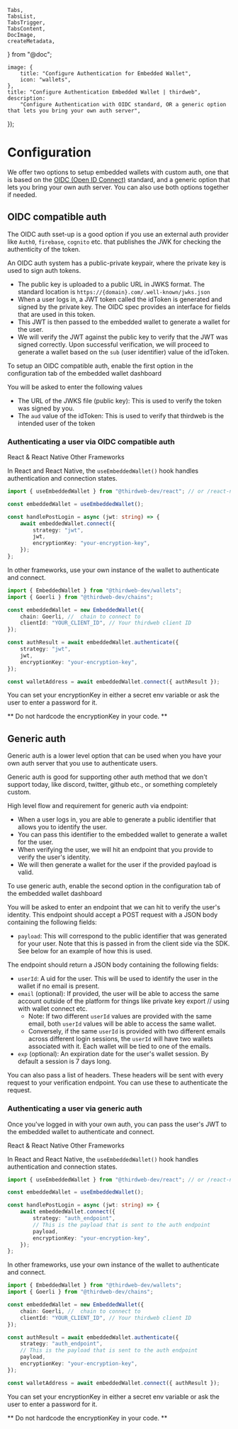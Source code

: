 	Tabs,
	TabsList,
	TabsTrigger,
	TabsContent,
	DocImage,
	createMetadata,
} from "@doc";

	image: {
		title: "Configure Authentication for Embedded Wallet",
		icon: "wallets",
	},
	title: "Configure Authentication Embedded Wallet | thirdweb",
	description:
		"Configure Authentication with OIDC standard, OR a generic option that lets you bring your own auth server",
});

# Configuration

We offer two options to setup embedded wallets with custom auth, one that is based on the [OIDC (Open ID Connect)](https://openid.net/developers/how-connect-works/) standard, and a generic option that lets you bring your own auth server. You can also use both options together if needed.

## OIDC compatible auth

The OIDC auth sset-up is a good option if you use an external auth provider like `Auth0`, `firebase`, `cognito` etc. that publishes the JWK for checking the authenticity of the token.

An OIDC auth system has a public-private keypair, where the private key is used to sign auth tokens.

- The public key is uploaded to a public URL in JWKS format. The standard location is `https://{domain}.com/.well-known/jwks.json`
- When a user logs in, a JWT token called the idToken is generated and signed by the private key. The OIDC spec provides an interface for fields that are used in this token.
- This JWT is then passed to the embedded wallet to generate a wallet for the user.
- We will verify the JWT against the public key to verify that the JWT was signed correctly. Upon successful verification, we will proceed to generate a wallet based on the `sub` (user identifier) value of the idToken.

To setup an OIDC compatible auth, enable the first option in the configuration tab of the embedded wallet dashboard

<DocImage src={EWCustomAuthdb} />

You will be asked to enter the following values

- The URL of the JWKS file (public key): This is used to verify the token was signed by you.
- The `aud` value of the idToken: This is used to verify that thirdweb is the intended user of the token

### Authenticating a user via OIDC compatible auth

<Tabs defaultValue="react">
<TabsList>
	<TabsTrigger value="react">React & React Native</TabsTrigger>
	<TabsTrigger value="typescript">Other Frameworks</TabsTrigger>
</TabsList>

<TabsContent value="react">

In React and React Native, the `useEmbeddedWallet()` hook handles authentication and connection states.

```typescript
import { useEmbeddedWallet } from "@thirdweb-dev/react"; // or /react-native

const embeddedWallet = useEmbeddedWallet();

const handlePostLogin = async (jwt: string) => {
	await embeddedWallet.connect({
		strategy: "jwt",
		jwt,
		encryptionKey: "your-encryption-key",
	});
};
```

</TabsContent>

<TabsContent value="typescript">

In other frameworks, use your own instance of the wallet to authenticate and connect.

```typescript
import { EmbeddedWallet } from "@thirdweb-dev/wallets";
import { Goerli } from "@thirdweb-dev/chains";

const embeddedWallet = new EmbeddedWallet({
	chain: Goerli, //  chain to connect to
	clientId: "YOUR_CLIENT_ID", // Your thirdweb client ID
});

const authResult = await embeddedWallet.authenticate({
	strategy: "jwt",
	jwt,
	encryptionKey: "your-encryption-key",
});

const walletAddress = await embeddedWallet.connect({ authResult });
```

</TabsContent>
</Tabs>

You can set your encryptionKey in either a secret env variable or ask the user to enter a password for it.

** Do not hardcode the encryptionKey in your code. **

## Generic auth

Generic auth is a lower level option that can be used when you have your own auth server that you use to authenticate users.

Generic auth is good for supporting other auth method that we don't support today, like discord, twitter, github etc., or something completely custom.

High level flow and requirement for generic auth via endpoint:

- When a user logs in, you are able to generate a public identifier that allows you to identify the user.
- You can pass this identifier to the embedded wallet to generate a wallet for the user.
- When verifying the user, we will hit an endpoint that you provide to verify the user's identity.
- We will then generate a wallet for the user if the provided payload is valid.

<DocImage src={EWCustomAuth} />

To use generic auth, enable the second option in the configuration tab of the embedded wallet dashboard

<DocImage src={EWCustomAuthdb2} />

You will be asked to enter an endpoint that we can hit to verify the user's identity. This endpoint should accept a POST request with a JSON body containing the following fields:

- `payload`: This will correspond to the public identifier that was generated for your user. Note that this is passed in from the client side via the SDK. See below for an example of how this is used.

The endpoint should return a JSON body containing the following fields:

- `userId`: A uid for the user. This will be used to identify the user in the wallet if no email is present.
- `email` (optional): If provided, the user will be able to access the same account outside of the platform for things like private key export // using with wallet connect etc.
  - Note: If two different `userId` values are provided with the same email, both `userId` values will be able to access the same wallet.
  - Conversely, if the same `userId` is provided with two different emails across different login sessions, the `userId` will have two wallets associated with it. Each wallet will be tied to one of the emails.
- `exp` (optional): An expiration date for the user's wallet session. By default a session is 7 days long.

You can also pass a list of headers. These headers will be sent with every request to your verification endpoint. You can use these to authenticate the request.

### Authenticating a user via generic auth

Once you've logged in with your own auth, you can pass the user's JWT to the embedded wallet to authenticate and connect.

<Tabs defaultValue="react">
<TabsList>
	<TabsTrigger value="react">React & React Native</TabsTrigger>
	<TabsTrigger value="typescript">Other Frameworks</TabsTrigger>
</TabsList>

<TabsContent value="react">

In React and React Native, the `useEmbeddedWallet()` hook handles authentication and connection states.

```typescript
import { useEmbeddedWallet } from "@thirdweb-dev/react"; // or /react-native

const embeddedWallet = useEmbeddedWallet();

const handlePostLogin = async (jwt: string) => {
	await embeddedWallet.connect({
		strategy: "auth_endpoint",
		// This is the payload that is sent to the auth endpoint
		payload,
		encryptionKey: "your-encryption-key",
	});
};
```

</TabsContent>

<TabsContent value="typescript">

In other frameworks, use your own instance of the wallet to authenticate and connect.

```typescript
import { EmbeddedWallet } from "@thirdweb-dev/wallets";
import { Goerli } from "@thirdweb-dev/chains";

const embeddedWallet = new EmbeddedWallet({
	chain: Goerli, //  chain to connect to
	clientId: "YOUR_CLIENT_ID", // Your thirdweb client ID
});

const authResult = await embeddedWallet.authenticate({
	strategy: "auth_endpoint",
	// This is the payload that is sent to the auth endpoint
	payload,
	encryptionKey: "your-encryption-key",
});

const walletAddress = await embeddedWallet.connect({ authResult });
```

</TabsContent>
</Tabs>

You can set your encryptionKey in either a secret env variable or ask the user to enter a password for it.

** Do not hardcode the encryptionKey in your code. **
